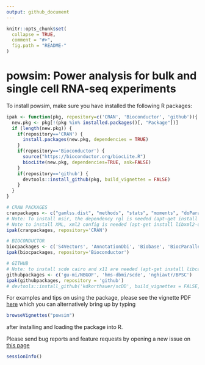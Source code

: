 ```yaml
---
output: github_document
---
```


<!-- README.md is generated from README.Rmd. Please edit that file -->

```r
knitr::opts_chunk$set(
  collapse = TRUE,
  comment = "#>",
  fig.path = "README-"
)
```

# powsim: Power analysis for bulk and single cell RNA-seq experiments

To install powsim, make sure you have installed the following R packages:

```r
ipak <- function(pkg, repository=c('CRAN', 'Bioconductor', 'github')){
  new.pkg <- pkg[!(pkg %in% installed.packages()[, "Package"])]
  if (length(new.pkg)) {
    if(repository=='CRAN') {
      install.packages(new.pkg, dependencies = TRUE)
    }
    if(repository=='Bioconductor') {
      source("https://bioconductor.org/biocLite.R")
      biocLite(new.pkg, dependencies=TRUE, ask=FALSE)
    }
    if(repository=='github') {
      devtools::install_github(pkg, build_vignettes = FALSE)
    }
  }
}

# CRAN PACKAGES
cranpackages <- c("gamlss.dist", "methods", "stats", "moments", "doParallel", "parallel", "reshape2", "dplyr", "tidyr", "data.table", 'ggplot2', 'ggthemes', 'ggExtra', 'cowplot', 'scales', 'fitdistrplus', 'MASS', 'pscl', 'nonnest2', 'cobs', 'msir', 'drc', 'devtools', 'XML')
# Note: To install msir, the dependency rgl is needed (apt-get install libx11-dev mesa-common-dev libglu1-mesa-dev).
# Note to install XML, xml2 config is needed (apt-get install libxml2-dev).
ipak(cranpackages, repository='CRAN')

# BIOCONDUCTOR
biocpackages <- c('S4Vectors', 'AnnotationDbi', 'Biobase', 'BiocParallel', 'scater', 'scran', 'edgeR', 'limma', 'DESeq2', 'baySeq', 'NOISeq', 'EBSeq', 'DSS', 'MAST', 'ROTS', "IHW", 'qvalue')
ipak(biocpackages, repository='Bioconductor')

# GITHUB
# Note: to install scde cairo and x11 are needed (apt-get install libcairo2-dev, apt-get install libxt-dev).
githubpackages <- c('gu-mi/NBGOF', 'hms-dbmi/scde', 'nghiavtr/BPSC')
ipak(githubpackages, repository = 'github')
# devtools::install_github('kdkorthauer/scDD', build_vignettes = FALSE, ref = 'develop')
```


For examples and tips on using the package, please see the vignette PDF 
[here](https://github.com/bvieth/powsim/tree/master/vignettes/powsim.pdf)
which you can alternatively bring up by typing 

```R
browseVignettes("powsim")
```

after installing and loading the package into R.  

Please send bug reports and feature requests by opening a new issue on 
[this page](https://github.com/bvieth/powsim/issues)

```r
sessionInfo()
```


